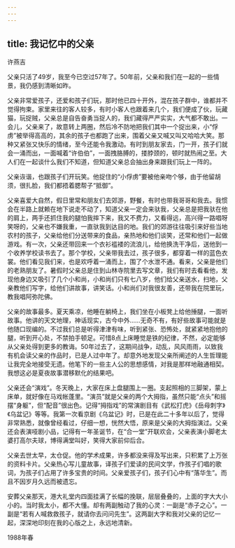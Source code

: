 ```yaml
---
---
---
```

title: 我记忆中的父亲
---




许燕吉



父亲只活了49岁，我至今已空过57年了。50年前，父亲和我们在一起的一些情景，我仍感到清晰如昨。

父亲非常爱孩子，还爱和孩子们玩，那时他已四十开外，混在孩子群中，谁都并不觉得拘束。家里来往的客人较多，有时小客人也跟着来几个，我们便成了伙，玩藏猫，玩捉贼，父亲总是自告奋勇当捉人的，我们藏得严严实实，大气都不敢出。一会儿，父亲来了，故意转上两圈，然后冷不防地把我们其中一个捉出来，小“俘虏”被举得高高的，其余的孩子也都跑了出来，围着父亲又喊又叫又哈哈大笑。那种又紧张又快乐的情绪，至今还能令我激动。有时到朋友家去，门一开，孩子们就会一涌而出，一面喊着“许伯伯”，一面拽胳膊的，搂脖颈的，顿时就热闹之至。大人们在一起谈什么我们不知道，但知道父亲总会抽出身来跟我们玩上一阵的。

父亲诙谐，也跟孩子们开玩笑。他捉住的“小俘虏”要被他亲吻个够，由于他留胡须，很扎脸，我们都捂着腮帮子“抵御”。

父亲喜爱大自然，假日里常和朋友们去郊游，野餐，有时也带我哥哥和我去。我惯会在半路上就赖在地下说走不动了，知道父亲一定会来驮我，父亲总是把我驮在他的肩上，两手还抓住我的腿怕我摔下来，我又不费力，又看得远，高兴得一路唱呀笑呀的，父亲也不嫌我重，一直驮我到达目的地。我们的郊游往往吸引来好些当地农村的孩子，父亲给他们分送带来的食品，亲热地和他们谈笑，还常和他们一起做游戏。有一次，父亲还带回来一个衣衫褴褛的流浪儿，给他换洗干净后，送他到一个收养学校读书去了。那个学校，父亲带我去过，孩子很多，都穿着一样的蓝色衣裳。他们看见我们来，也是欢呼着一涌而上，围了个水泄不通。看来，父亲是他们的老熟朋友了。暑假时父亲总是住到山林寺院里去写文章，我们有时去看看他，发现他身边又吸引了几个小和尚，小和尚们只有七八岁，他们给父亲送水，扫地，父亲教他们写字，给他们讲故事，讲笑话。小和尚们对我很友善，还带我在院里玩，教我唱阿弥陀佛。

父亲的故事最多。夏天乘凉，他睡在躺椅上，我们坐在小板凳上给他捶腿，一面听故事。他讲的天文地理，神话现实，古今中外……无奇不有，有好些故事可能就是他随口现编的。不过我们总是听得津津有味，听到紧张、恐怖处，就紧紧地抱他的腿，听到开心处，不禁拍手顿足。可惜8点上床睡觉是铁的纪律，不然，必定能够从父亲处得到更多的教诲。50年过去了，这期间战争，动乱，风风雨雨，以致我有机会读父亲的作品时，已是人过中年了。却意外地发现父亲所阐述的人生哲理能让我完全地接受无遗。他笔下的一些主人公的思想感情，对我是那样地融通相契。我想这必是夏夜故事潜移默化的结果吧。

父亲还会“演戏”。冬天晚上，大家在床上盘腿围上一圈。支起照相的三脚架，蒙上床单，就好像在马戏帐蓬里。“演员”就是父亲的两个大拇指，虽然只能“点头”和摇摆“身躯”，但“配音”很出色。记得“拇指戏”的常演剧目有《武松打虎》《岳母刺字》《乌盆记》等等。我第一次看京剧《乌盆记》时，已是在此二十多年以后了，觉得非常熟悉，就像曾经看过，仔细一想，恍然大悟，原来是父亲的大拇指演过。父亲还会表演哑剧小品，记得有一年圣诞节，在“合一堂”开联欢会，父亲表演小脚老太婆打高尔夫球，博得满堂叫好，笑得大家前仰后合。

父亲去世太早，太仓促。他的学术成果，许多都没来得及写出来，只积累了上万张的资料卡片。父亲热心写儿童故事，译孩子们爱读的民间文学，作孩子们唱的歌词，为孩子们占用了许多宝贵的时间。父亲爱孩子们，孩子们心中有“落华生”。而且不因岁月久远而被遗忘。

安葬父亲那天，港大礼堂内四面挂满了长幅的挽联，层层叠叠的，上面的字大大小小的。当时我太小，都不大懂。却有两副触动了我的心灵：一副是“赤子之心”。一副是“若有人喊救救孩子，就请你去问问先生”。这两副大字和我对父亲的记忆一起，深深地印刻在我的心版之上，永远地清新。



1988年春
